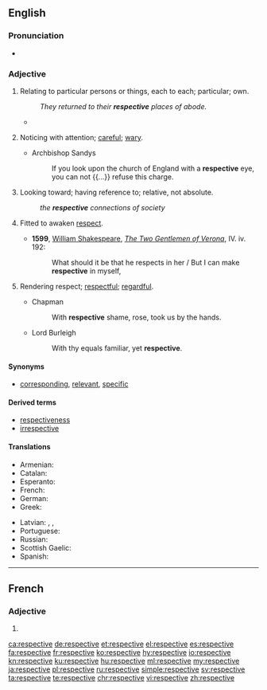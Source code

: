 ==English==

===Pronunciation===
* {{audio|En-us-respective.ogg|Audio (US)|lang=en}}

===Adjective===
{{en-adj|-}}

# Relating to particular persons or things, each to each; particular; own.
#: ''They returned to their '''respective''' places of abode.''
#* {{quote-news
|date=August 23, 2012
|author=Alasdair Lamont
|title=Hearts 0-1 Liverpool
|work=BBC Sport
|url=http://www.bbc.co.uk/sport/0/football/19279553
|page=
|passage=Adam and Novikovas swapped long-range efforts, neither of which troubled the '''respective''' keepers.}}
# {{label|en|obsolete}} Noticing with attention; [[careful]]; [[wary]].
#* Archbishop Sandys
#*: If you look upon the church of England with a '''respective''' eye, you can not {{...}} refuse this charge.
# {{label|en|obsolete}} Looking toward; having reference to; relative, not absolute.
#: ''the '''respective''' connections of society''
# {{label|en|obsolete}} Fitted to awaken [[respect]].
#* '''1599''', [[w: William Shakespeare|William Shakespeare]], ''[[s: The Two Gentlemen of Verona (Shakespeare; First Folio)|The Two Gentlemen of Verona]]'', IV. iv. 192:
#*: What should it be that he respects in her / But I can make '''respective''' in myself,
# {{label|en|obsolete}} Rendering respect; [[respectful]]; [[regardful]].
#* Chapman
#*: With '''respective''' shame, rose, took us by the hands.
#* Lord Burleigh
#*: With thy equals familiar, yet '''respective'''.

====Synonyms====
* {{sense|relating to particular persons or things}} [[corresponding]], [[relevant]], [[specific]]

====Derived terms====
* [[respectiveness]]
* [[irrespective]]

====Translations====
{{trans-top|referencing two or more things as individuals}}
* Armenian: {{t+|hy|համապատասխան}}
* Catalan: {{t|ca|respectiu}}
* Esperanto: {{t|eo|respektiva}}
* French: {{t+|fr|respectif}}
* German: {{t+|de|jeweilig}}
* Greek: {{t+|el|αντίστοιχος}}
{{trans-mid}}
* Latvian: {{t|lv|attiecīgs}}, {{t|lv|atbilstošs}}, {{t|lv|piederīgs}}
* Portuguese: {{t+|pt|respectivo}}
* Russian: {{t+|ru|соотве́тствующий}}
* Scottish Gaelic: {{t|gd|air leth}}
* Spanish: {{t+|es|respectivo}}
{{trans-bottom}}

----

==French==

===Adjective===
{{head|fr|adjective form}}

# {{feminine singular of|respectif|lang=fr}}

[[ca:respective]]
[[de:respective]]
[[et:respective]]
[[el:respective]]
[[es:respective]]
[[fa:respective]]
[[fr:respective]]
[[ko:respective]]
[[hy:respective]]
[[io:respective]]
[[kn:respective]]
[[ku:respective]]
[[hu:respective]]
[[ml:respective]]
[[my:respective]]
[[ja:respective]]
[[pl:respective]]
[[ru:respective]]
[[simple:respective]]
[[sv:respective]]
[[ta:respective]]
[[te:respective]]
[[chr:respective]]
[[vi:respective]]
[[zh:respective]]